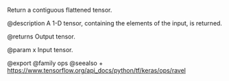 Return a contiguous flattened tensor.

@description
A 1-D tensor, containing the elements of the input, is returned.

@returns
    Output tensor.

@param x Input tensor.

@export
@family ops
@seealso
+ <https://www.tensorflow.org/api_docs/python/tf/keras/ops/ravel>
